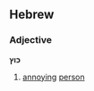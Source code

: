 ==Hebrew==

===Adjective===
'''כוץ'''

# [[annoying]] [[person]]
#:''{{{2|חברנו שמואל הוא '''כוץ'''.}}}''
#:''{{{2|Our friend Samuel is an '''annoying person'''.}}}''